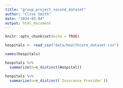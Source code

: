 ```yaml
---
title: "group_project_second_dataset"
author: "Clive Smith"
date: "2024-03-04"
output: html_document
---
```


```r
knitr::opts_chunk$set(echo = TRUE)
```

```r
hospitals <- read_csv("data/healthcare_dataset.csv")
```
```r
names(hospitals)
```

```r
hospitals %>% 
  summarize(n=n_distinct(Hospital))
```

```r
hospitals %>% 
  summarize(n=n_distinct(`Insurance Provider`))
```

